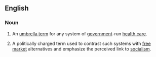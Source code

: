 ==English==
{{wikipedia}}
===Noun===
{{en-noun|-|head=[[socialized]] [[medicine]]}}
# An [[umbrella term]] for any system of [[government]]-run [[health care]].
# {{context|US|politics|idiomatic|lang=en}} A politically charged term used to contrast such systems with [[free market]] alternatives and emphasize the perceived link to [[socialism]].